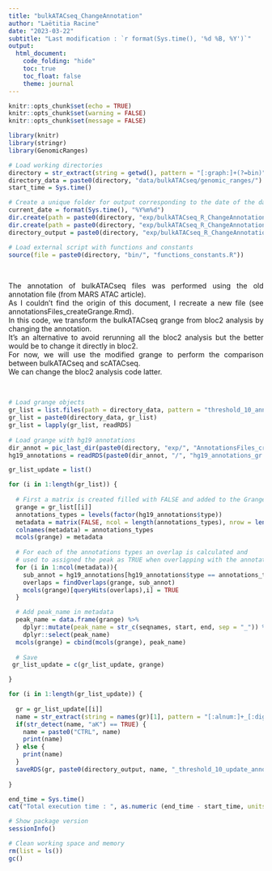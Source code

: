 ```yaml
---
title: "bulkATACseq_ChangeAnnotation"
author: "Laëtitia Racine"
date: "2023-03-22"
subtitle: "Last modification : `r format(Sys.time(), '%d %B, %Y')`"
output:
  html_document:
    code_folding: "hide"
    toc: true
    toc_float: false
    theme: journal
---
```


<style>
body {text-align: justify}
</style>

```r

knitr::opts_chunk$set(echo = TRUE)
knitr::opts_chunk$set(warning = FALSE)
knitr::opts_chunk$set(message = FALSE)

```

```r

library(knitr)
library(stringr)
library(GenomicRanges)

```

```r

# Load working directories
directory = str_extract(string = getwd(), pattern = "[:graph:]+(?=bin)")
directory_data = paste0(directory, "data/bulkATACseq/genomic_ranges/")
start_time = Sys.time()

# Create a unique folder for output corresponding to the date of the day
current_date = format(Sys.time(), "%Y%m%d")
dir.create(path = paste0(directory, "exp/bulkATACseq_R_ChangeAnnotation/"))
dir.create(path = paste0(directory, "exp/bulkATACseq_R_ChangeAnnotation/", current_date))
directory_output = paste0(directory, "exp/bulkATACseq_R_ChangeAnnotation/", current_date, "/")

# Load external script with functions and constants
source(file = paste0(directory, "bin/", "functions_constants.R"))

```

<br>

The annotation of bulkATACseq files was performed using the old annotation file (from MARS ATAC article).  
As I couldn't find the origin of this document, I recreate a new file (see annotationsFiles_createGrange.Rmd).  
In this code, we transform the bulkATACseq grange from bloc2 analysis by changing the annotation.  
It's an alternative to avoid rerunning all the bloc2 analysis but the better would be to change it directly in bloc2.  
For now, we will use the modified grange to perform the comparison between bulkATACseq and scATACseq.  
We can change the bloc2 analysis code latter.  

<br>

```r

# Load grange objects 
gr_list = list.files(path = directory_data, pattern = "threshold_10_ann.gr.rds")
gr_list = paste0(directory_data, gr_list)
gr_list = lapply(gr_list, readRDS)
  
# Load grange with hg19 annotations
dir_annot = pic_last_dir(paste0(directory, "exp/", "AnnotationsFiles_createGrange/"))
hg19_annotations = readRDS(paste0(dir_annot, "/", "hg19_annotations_gr.rds"))

```

```r

gr_list_update = list()

for (i in 1:length(gr_list)) {
  
  # First a matrix is created filled with FALSE and added to the Grange
  grange = gr_list[[i]]
  annotations_types = levels(factor(hg19_annotations$type))
  metadata = matrix(FALSE, ncol = length(annotations_types), nrow = length(names(grange)))
  colnames(metadata) = annotations_types
  mcols(grange) = metadata
  
  # For each of the annotations types an overlap is calculated and 
  # used to assigned the peak as TRUE when overlapping with the annotation
  for (i in 1:ncol(metadata)){
    sub_annot = hg19_annotations[hg19_annotations$type == annotations_types[i]]
    overlaps = findOverlaps(grange, sub_annot)
    mcols(grange)[queryHits(overlaps),i] = TRUE
  }

  # Add peak_name in metadata
  peak_name = data.frame(grange) %>%
    dplyr::mutate(peak_name = str_c(seqnames, start, end, sep = "_")) %>%
    dplyr::select(peak_name)
  mcols(grange) = cbind(mcols(grange), peak_name)
  
  # Save 
 gr_list_update = c(gr_list_update, grange)

}

```

```r

for (i in 1:length(gr_list_update)) {
  
  gr = gr_list_update[[i]]
  name = str_extract(string = names(gr)[1], pattern = "[:alnum:]+_[:digit:]{2}h_[:graph:]+(?=_peak)")
  if(str_detect(name, "aK") == TRUE) {
    name = paste0("CTRL", name) 
    print(name)
  } else {
    print(name) 
  }
  saveRDS(gr, paste0(directory_output, name, "_threshold_10_update_annot.gr.rds"))
  
}

```


```r

end_time = Sys.time()
cat("Total execution time : ", as.numeric (end_time - start_time, units = "mins"), "minutes")

# Show package version
sessionInfo()

```

```r

# Clean working space and memory 
rm(list = ls())
gc()

```


